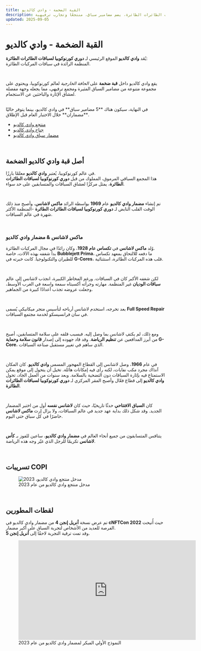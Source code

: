 ```yaml
---
title: القبة الضخمة - وادي كالديو
description: الموقع الرئيسي لدوري كورنوكوبيا لسباقات الطائرات الطائرة، يضم مضامير سباق، منتجعًا وتجارب ترفيهية.
updated: 2025-09-05
---
```


# القبة الضخمة - وادي كالديو

يُعَد **وادي كالديو** الموقع الرئيسي لـ **دوري كورنوكوبيا لسباقات الطائرات الطائرة**:  
المنظمة الرائدة في سباقات المركبات الطائرة.  

</br>

يقع وادي كالديو داخل **قبة ضخمة** على *الحافة الخارجية* لعالم كورنوكوبيا، ويحتوي على مجموعة متنوعة من مضامير السباق المثيرة ومجمع ترفيهي، مما يجعله وجهة مفضلة لعشاق الإثارة والباحثين عن الاستجمام.  

</br>

<div class="note-box">
  في النهاية، سيكون هناك **5 مضامير سباق** في وادي كالديو، بينما يتوفر حاليًا **مضماران** خلال الاختبار العام قبل الإطلاق.
</div>

<ul class="styled-list">
  <li><a href="/game/calido-valley/resort">منتجع وادي كالديو</a></li>
  <li><a href="/game/calido-valley/resort/pavilion">جناح وادي كالديو</a></li>
  <li><a href="/game/calido-valley/resort/raceway">مضمار سباق وادي كالديو</a></li>
</ul>

</br>

## أصل قبة وادي كالديو الضخمة

في عالم كورنوكوبيا، يُعتبر **وادي كالديو** معلمًا بارزًا.  
هذا المجمع السباقي المرموق، المملوك من قبل **دوري كورنوكوبيا لسباقات الطائرات الطائرة**، يمثل مركزًا لعشاق السباقات والمتسابقين على حد سواء.  

</br>

تم إنشاء **مضمار وادي كالديو** عام **1969** بواسطة الرائد **ماكس لاشانس**، وأصبح منذ ذلك الوقت القلب النابض لـ **دوري كورنوكوبيا لسباقات الطائرات الطائرة** -المنظمة الأكثر شهرة في عالم السباقات.  

</br>

### ماكس لاشانس & مضمار وادي كالديو

وُلد **ماكس لاشانس** في **تكساس عام 1928**، وكان رائدًا في مجال المركبات الطائرة.  
بدأ شغفه بهذه الآلات، خاصة **Bubblejett Prima**، ما دفعه للالتحاق بمعهد تكساس للطيران والتكنولوجيا. كانت خبرته في **G-Cores**، قلب هذه المركبات الطائرة، استثنائية.  

</br>

لكن شغفه الأكبر كان في السباقات. ورغم المخاطر الكبيرة، انجذب لاشانس إلى عالم **سباقات الوديان** غير المنظمة. مهارته وجرأته أكسبتاه سمعة واسعة في الغرب الأوسط، وجعلت عروضه تجذب أعدادًا كبيرة من الجماهير.  

</br>

بعد تخرجه، استخدم لاشانس أرباحه لتأسيس متجر ميكانيكي يُسمى **Full Speed Repair** في سان فرانسيسكو لخدمة مجتمع السباقات.  

</br>

ومع ذلك، لم يكتفِ لاشانس بما وصل إليه. فبسبب قلقه على سلامة المتسابقين، أصبح من أبرز المدافعين عن **تنظيم الرياضة**. وقد قاد جهوده إلى إصدار **قانون سلامة وحماية G-Core**، الذي ساهم في تغيير مستقبل صناعة السباقات.  

</br>

في عام **1966**، وصل لاشانس إلى القطاع المهجور المسمى **وادي كالديو**. كان المكان آنذاك مجرد مكب نفايات، لكنه رأى فيه إمكانات هائلة. تخيل أن يتحول إلى موقع يمكن الاستمتاع فيه بإثارة السباقات دون التضحية بالسلامة. وبعد سنوات من العمل الجاد، تحول **وادي كالديو** إلى قطاع فعّال وأصبح المقر المركزي لـ **دوري كورنوكوبيا لسباقات الطائرات الطائرة**.  

</br>

كان **السباق الافتتاحي** حدثًا تاريخيًا، حيث كان **لاشانس نفسه** أول من اختبر المضمار الجديد. وقد شكل ذلك بداية عهد جديد في عالم السباقات، ولا يزال إرث **ماكس لاشانس** حاضرًا في كل سباق حتى اليوم.  

</br>

يتنافس المتسابقون من جميع أنحاء العالم في **مضمار وادي كالديو**، ساعين للفوز بـ **كأس لاشانس** تكريمًا للرجل الذي غيّر وجه هذه الرياضة.  

</br>

## تسريبات COPI

<figure>
  <img src="/images/themed-zones/calido-valley/2023-entrance.avif" alt="مدخل منتجع وادي كالديو، 2023" />
  <figcaption>مدخل منتجع وادي كالديو من عام 2023</figcaption>
</figure>

</br>

## لقطات المطورين

تم عرض نسخة **أنريل إنجن 4** من مضمار وادي كالديو في **cNFTCon 2022** حيث أُتيحت الفرصة للعديد من الأشخاص لتجربة السباق على أكبر مضمار.  
وقد تمت ترقية التجربة لاحقًا إلى **أنريل إنجن 5**.

<figure>
  <iframe 
    width="560" 
    height="315" 
    src="https://www.youtube.com/embed/ldXfz43YQxA?si=PW7nwLb8rZ8fEDis" 
    title="YouTube video player" 
    frameborder="0" 
    allow="accelerometer; autoplay; clipboard-write; encrypted-media; gyroscope; picture-in-picture; web-share" 
    referrerpolicy="strict-origin-when-cross-origin" 
    allowfullscreen
  ></iframe>
  <figcaption>النموذج الأولي المبكر لمضمار وادي كالديو من عام 2023</figcaption>
</figure>
